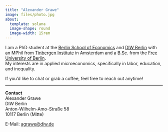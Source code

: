```yaml
---
title: "Alexander Grawe"
image: files/photo.jpg
about: 
  template: solana
  image-shape: round
  image-width: 15rem
---
```


I am a PhD student at the [Berlin School of Economics](https://berlinschoolofeconomics.de "Berlin School of Economics") and [DIW Berlin](https://www.diw.de/en "DIW Berlin") with an MPhil from [Tinbergen Institute](https://tinbergen.nl/ "Tinbergen Institute") in Amsterdam and a B.Sc. from the [Free University of Berlin](https://www.wiwiss.fu-berlin.de/en/index.html "Free University of Berlin").  
My interests are in applied microeconomics, specifically in labor, education, and inequality.

If you'd like to chat or grab a coffee, feel free to reach out anytime!

---

**Contact**   
Alexander Grawe  
DIW Berlin  
Anton-Wilhelm-Amo-Straße 58  
10117 Berlin (Mitte)  

E-Mail: [agrawe@diw.de](mailto:agrawe@diw.de)  